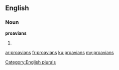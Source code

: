 ==English==

===Noun===
'''proavians'''

# {{plural of|proavian}}

[[Category:English plurals]]

[[ar:proavians]]
[[fr:proavians]]
[[ku:proavians]]
[[my:proavians]]